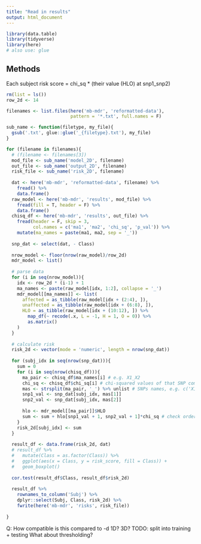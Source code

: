 ```yaml
---
title: "Read in results"
output: html_document
---
```


```r
library(data.table)
library(tidyverse)
library(here)
# also use: glue
```

## Methods
Each subject risk score = chi_sq * (their value (HLO) at snp1_snp2)

```r
rm(list = ls())
row_2d <- 14

filenames <- list.files(here('mb-mdr', 'reformatted-data'), 
                        pattern = '*.txt', full.names = F)

sub_name <- function(filetype, my_file){
  gsub('.txt', glue::glue('_{filetype}.txt'), my_file)
}

for (filename in filenames){
  # (filename <- filenames[3])
  mod_file <- sub_name('model_2D', filename)
  out_file <- sub_name('output_2D', filename)
  risk_file <- sub_name('risk_2D', filename)
  
  dat <- here('mb-mdr', 'reformatted-data', filename) %>% 
    fread() %>% 
    data.frame()
  raw_model <- here('mb-mdr', 'results', mod_file) %>%
    fread(fill = T, header = F) %>%
    data.frame()
  chisq_df <- here('mb-mdr', 'results', out_file) %>%
    fread(header = F, skip = 3, 
          col.names = c('ma1', 'ma2', 'chi_sq', 'p_val')) %>%
    mutate(ma_names = paste(ma1, ma2, sep = '_'))
  
  snp_dat <- select(dat, - Class)
  
  nrow_model <- floor(nrow(raw_model)/row_2d)
  mdr_model <- list()
  
  # parse data
  for (i in seq(nrow_model)){
    idx <- row_2d * (i-1) + 1
    ma_names <- paste(raw_model[idx, 1:2], collapse = '_')
    mdr_model[[ma_names]] <- list(
      affected = as_tibble(raw_model[idx + (2:4), ]),
      unaffected = as_tibble(raw_model[idx + (6:8), ]),
      HLO = as_tibble(raw_model[idx + (10:12), ]) %>%
        map_df(~ recode(.x, L = -1, H = 1, O = 0)) %>%
        as.matrix()
    )
  }
  
  # calculate risk
  risk_2d <- vector(mode = 'numeric', length = nrow(snp_dat))
  
  for (subj_idx in seq(nrow(snp_dat))){
    sum = 0
    for (i in seq(nrow(chisq_df))){
      ma_pair <- chisq_df$ma_names[i] # e.g. X1_X2
      chi_sq <- chisq_df$chi_sq[i] # chi-squared values of that SNP comb
      mas <- strsplit(ma_pair, '_') %>% unlist # SNPs names, e.g. c('X1', 'X2')
      snp1_val <- snp_dat[subj_idx, mas[1]]
      snp2_val <- snp_dat[subj_idx, mas[2]]
      
      hlo <- mdr_model[[ma_pair]]$HLO
      sum <- sum + hlo[snp1_val + 1, snp2_val + 1]*chi_sq # check order here
    }
    risk_2d[subj_idx] <- sum
  }
  
  result_df <- data.frame(risk_2d, dat) 
  # result_df %>%
  #   mutate(Class = as.factor(Class)) %>%
  #   ggplot(aes(x = Class, y = risk_score, fill = Class)) +
  #   geom_boxplot()
  
  cor.test(result_df$Class, result_df$risk_2d)
  
  result_df %>% 
    rownames_to_column('Subj') %>%
    dplyr::select(Subj, Class, risk_2d) %>%
    fwrite(here('mb-mdr', 'risks', risk_file))
  
}
```


Q: How compatible is this compared to -d 1D? 3D?
TODO: split into training + testing
What about thresholding?
